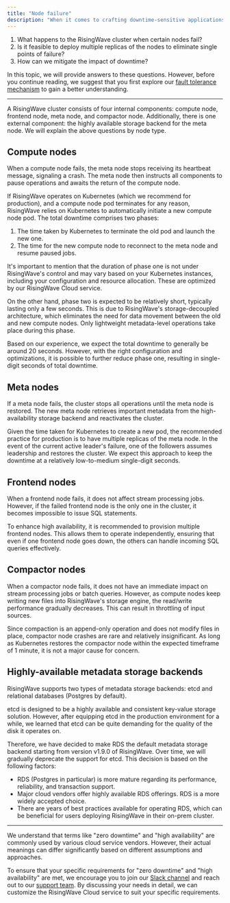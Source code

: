 ```yaml
---
title: "Node failure"
description: "When it comes to crafting downtime-sensitive applications, users often have some common questions:"
---
```


1. What happens to the RisingWave cluster when certain nodes fail?
2. Is it feasible to deploy multiple replicas of the nodes to eliminate single points of failure?
3. How can we mitigate the impact of downtime?

In this topic, we will provide answers to these questions. However, before you continue reading, we suggest that you first explore our [fault tolerance mechanism](/reference/fault-tolerance) to gain a better understanding.

---

A RisingWave cluster consists of four internal components: compute node, frontend node, meta node, and compactor node. Additionally, there is one external component: the highly available storage backend for the meta node. We will explain the above questions by node type.

## Compute nodes

When a compute node fails, the meta node stops receiving its heartbeat message, signaling a crash. The meta node then instructs all components to pause operations and awaits the return of the compute node.

If RisingWave operates on Kubernetes (which we recommend for production), and a compute node pod terminates for any reason, RisingWave relies on Kubernetes to automatically initiate a new compute node pod. The total downtime comprises two phases:

1. The time taken by Kubernetes to terminate the old pod and launch the new one.
2. The time for the new compute node to reconnect to the meta node and resume paused jobs.

It's important to mention that the duration of phase one is not under RisingWave's control and may vary based on your Kubernetes instances, including your configuration and resource allocation. These are optimized by our RisingWave Cloud service.

On the other hand, phase two is expected to be relatively short, typically lasting only a few seconds. This is due to RisingWave's storage-decoupled architecture, which eliminates the need for data movement between the old and new compute nodes. Only lightweight metadata-level operations take place during this phase.

Based on our experience, we expect the total downtime to generally be around 20 seconds. However, with the right configuration and optimizations, it is possible to further reduce phase one, resulting in single-digit seconds of total downtime.

## Meta nodes

If a meta node fails, the cluster stops all operations until the meta node is restored. The new meta node retrieves important metadata from the high-availability storage backend and reactivates the cluster.

Given the time taken for Kubernetes to create a new pod, the recommended practice for production is to have multiple replicas of the meta node. In the event of the current active leader's failure, one of the followers assumes leadership and restores the cluster. We expect this approach to keep the downtime at a relatively low-to-medium single-digit seconds.

## Frontend nodes

When a frontend node fails, it does not affect stream processing jobs. However, if the failed frontend node is the only one in the cluster, it becomes impossible to issue SQL statements.

To enhance high availability, it is recommended to provision multiple frontend nodes. This allows them to operate independently, ensuring that even if one frontend node goes down, the others can handle incoming SQL queries effectively.

## Compactor nodes

When a compactor node fails, it does not have an immediate impact on stream processing jobs or batch queries. However, as compute nodes keep writing new files into RisingWave's storage engine, the read/write performance gradually decreases. This can result in throttling of input sources.

Since compaction is an append-only operation and does not modify files in place, compactor node crashes are rare and relatively insignificant. As long as Kubernetes restores the compactor node within the expected timeframe of 1 minute, it is not a major cause for concern.

## Highly-available metadata storage backends

RisingWave supports two types of metadata storage backends: etcd and relational databases (Postgres by default).

etcd is designed to be a highly available and consistent key-value storage solution. However, after equipping etcd in the production environment for a while, we learned that etcd can be quite demanding for the quality of the disk it operates on.

Therefore, we have decided to make RDS the default metadata storage backend starting from version v1.9.0 of RisingWave. Over time, we will gradually deprecate the support for etcd. This decision is based on the following factors:

* RDS (Postgres in particular) is more mature regarding its performance, reliability, and transaction support.
* Major cloud vendors offer highly available RDS offerings. RDS is a more widely accepted choice.
* There are years of best practices available for operating RDS, which can be beneficial for users deploying RisingWave in their on-prem cluster.

---

We understand that terms like "zero downtime" and "high availability" are commonly used by various cloud service vendors. However, their actual meanings can differ significantly based on different assumptions and approaches.

To ensure that your specific requirements for "zero downtime" and "high availability" are met, we encourage you to join our [Slack channel](https://www.risingwave.com/slack) and reach out to our [support team](mailto:cloud-support@risingwave-labs.com). By discussing your needs in detail, we can customize the RisingWave Cloud service to suit your specific requirements.
